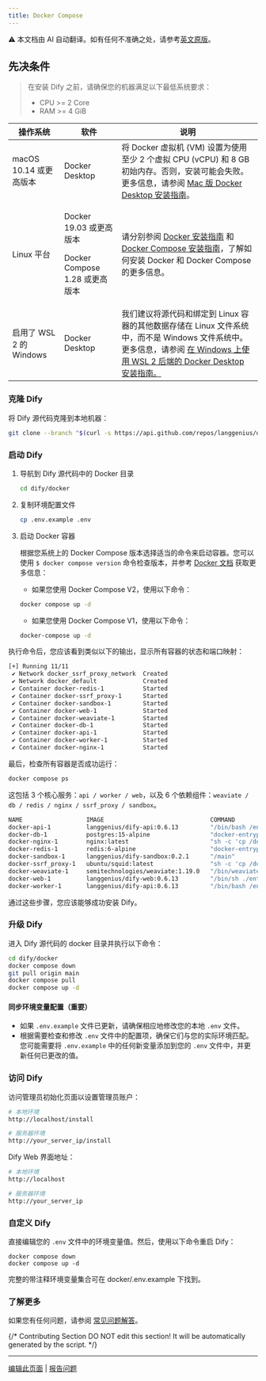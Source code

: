 ```yaml
---
title: Docker Compose
---
```


<Note> ⚠️ 本文档由 AI 自动翻译。如有任何不准确之处，请参考[英文原版](/en/self-hosting/quick-start/docker-compose)。</Note>


## 先决条件

> 在安装 Dify 之前，请确保您的机器满足以下最低系统要求：
>
> * CPU >= 2 Core
> * RAM >= 4 GiB

<table>
  <thead>
    <tr>
      <th>操作系统</th>
      <th>软件</th>
      <th>说明</th>
    </tr>
  </thead>
  <tbody>
    <tr>
      <td>macOS 10.14 或更高版本</td>
      <td>Docker Desktop</td>
      <td>将 Docker 虚拟机 (VM) 设置为使用至少 2 个虚拟 CPU (vCPU) 和 8 GB 初始内存。否则，安装可能会失败。更多信息，请参阅 <a href="https://docs.docker.com/desktop/mac/install/">Mac 版 Docker Desktop 安装指南</a>。</td>
    </tr>
    <tr>
      <td>Linux 平台</td>
      <td>
        <p>Docker 19.03 或更高版本</p>
        <p>Docker Compose 1.28 或更高版本</p>
      </td>
      <td>请分别参阅 <a href="https://docs.docker.com/engine/install/">Docker 安装指南</a> 和 <a href="https://docs.docker.com/compose/install/">Docker Compose 安装指南</a>，了解如何安装 Docker 和 Docker Compose 的更多信息。</td>
    </tr>
    <tr>
      <td>启用了 WSL 2 的 Windows</td>
      <td>Docker Desktop</td>
      <td>我们建议将源代码和绑定到 Linux 容器的其他数据存储在 Linux 文件系统中，而不是 Windows 文件系统中。更多信息，请参阅 <a href="https://docs.docker.com/desktop/windows/install/#wsl-2-backend">在 Windows 上使用 WSL 2 后端的 Docker Desktop 安装指南。</a></td>
    </tr>
  </tbody>
</table>

### 克隆 Dify

将 Dify 源代码克隆到本地机器：

```bash
git clone --branch "$(curl -s https://api.github.com/repos/langgenius/dify/releases/latest | jq -r .tag_name)" https://github.com/langgenius/dify.git
```

### 启动 Dify

1.  导航到 Dify 源代码中的 Docker 目录

    ```bash
    cd dify/docker
    ```
2.  复制环境配置文件

    ```bash
    cp .env.example .env
    ```
3.  启动 Docker 容器

    根据您系统上的 Docker Compose 版本选择适当的命令来启动容器。您可以使用 `$ docker compose version` 命令检查版本，并参考 [Docker 文档](https://docs.docker.com/compose/install/) 获取更多信息：

    * 如果您使用 Docker Compose V2，使用以下命令：

    ```bash
    docker compose up -d
    ```

    * 如果您使用 Docker Compose V1，使用以下命令：

    ```bash
    docker-compose up -d
    ```

执行命令后，您应该看到类似以下的输出，显示所有容器的状态和端口映射：

```bash
[+] Running 11/11
 ✔ Network docker_ssrf_proxy_network  Created                                                                 0.1s 
 ✔ Network docker_default             Created                                                                 0.0s 
 ✔ Container docker-redis-1           Started                                                                 2.4s 
 ✔ Container docker-ssrf_proxy-1      Started                                                                 2.8s 
 ✔ Container docker-sandbox-1         Started                                                                 2.7s 
 ✔ Container docker-web-1             Started                                                                 2.7s 
 ✔ Container docker-weaviate-1        Started                                                                 2.4s 
 ✔ Container docker-db-1              Started                                                                 2.7s 
 ✔ Container docker-api-1             Started                                                                 6.5s 
 ✔ Container docker-worker-1          Started                                                                 6.4s 
 ✔ Container docker-nginx-1           Started                                                                 7.1s
```

最后，检查所有容器是否成功运行：

```bash
docker compose ps
```

这包括 3 个核心服务：`api / worker / web`，以及 6 个依赖组件：`weaviate / db / redis / nginx / ssrf_proxy / sandbox`。

```bash
NAME                  IMAGE                              COMMAND                   SERVICE      CREATED              STATUS                        PORTS
docker-api-1          langgenius/dify-api:0.6.13         "/bin/bash /entrypoi…"   api          About a minute ago   Up About a minute             5001/tcp
docker-db-1           postgres:15-alpine                 "docker-entrypoint.s…"   db           About a minute ago   Up About a minute (healthy)   5432/tcp
docker-nginx-1        nginx:latest                       "sh -c 'cp /docker-e…"   nginx        About a minute ago   Up About a minute             0.0.0.0:.0.0.0:443->443/tcp, :::443->443/tcp
docker-redis-1        redis:6-alpine                     "docker-entrypoint.s…"   redis        About a minute ago   Up About a minute (healthy)   6379/tcp
docker-sandbox-1      langgenius/dify-sandbox:0.2.1      "/main"                   sandbox      About a minute ago   Up About a minute             
docker-ssrf_proxy-1   ubuntu/squid:latest                "sh -c 'cp /docker-e…"   ssrf_proxy   About a minute ago   Up About a minute             3128/tcp
docker-weaviate-1     semitechnologies/weaviate:1.19.0   "/bin/weaviate --hos…"   weaviate     About a minute ago   Up About a minute             
docker-web-1          langgenius/dify-web:0.6.13         "/bin/sh ./entrypoin…"   web          About a minute ago   Up About a minute             3000/tcp
docker-worker-1       langgenius/dify-api:0.6.13         "/bin/bash /entrypoi…"   worker       About a minute ago   Up About a minute             5001/tcp
```

通过这些步骤，您应该能够成功安装 Dify。

### 升级 Dify

进入 Dify 源代码的 docker 目录并执行以下命令：

```bash
cd dify/docker
docker compose down
git pull origin main
docker compose pull
docker compose up -d
```

#### 同步环境变量配置（重要）

* 如果 `.env.example` 文件已更新，请确保相应地修改您的本地 `.env` 文件。
* 根据需要检查和修改 `.env` 文件中的配置项，确保它们与您的实际环境匹配。您可能需要将 `.env.example` 中的任何新变量添加到您的 `.env` 文件中，并更新任何已更改的值。

### 访问 Dify

访问管理员初始化页面以设置管理员账户：

```bash
# 本地环境
http://localhost/install

# 服务器环境
http://your_server_ip/install
```

Dify Web 界面地址：

```bash
# 本地环境
http://localhost

# 服务器环境
http://your_server_ip
```

### 自定义 Dify

直接编辑您的 `.env` 文件中的环境变量值。然后，使用以下命令重启 Dify：

```
docker compose down
docker compose up -d
```

完整的带注释环境变量集合可在 docker/.env.example 下找到。

### 了解更多

如果您有任何问题，请参阅 [常见问题解答](/en/self-hosting/quick-start/faqs)。

{/*
Contributing Section
DO NOT edit this section!
It will be automatically generated by the script.
*/}

---

[编辑此页面](https://github.com/langgenius/dify-docs/edit/main/en/self-hosting/dify-community/docker-compose.mdx) | [报告问题](https://github.com/langgenius/dify-docs/issues/new?template=docs.yml)
